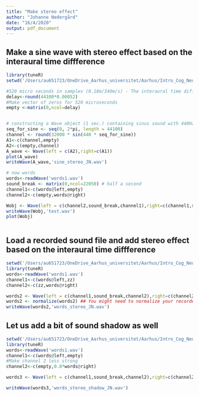 ```yaml
---
title: "Make stereo effect"
author: "Johanne Nedergård"
date: "16/4/2020"
output: pdf_document
---
```




## Make a sine wave with stereo effect based on the interaural time diffference

```r

library(tuneR)
setwd('/Users/au651723/OneDrive_Aarhus_universitet/Aarhus/Intro_Cog_Neuro/cog_neurosci_intro_BSc_Cog_Sci_2019/class_assignments/')

#520 micro seconds in samples (0.18m/340m/s) - The interaural time difference
delay<-round(44100*0.00052)
#Make vector of zeros for 520 microseconds
empty <-matrix(0,ncol=delay)


# constructing a Wave object (1 sec.) containing sinus sound with 440Hz:
seq_for_sine <- seq(0, 2*pi, length = 44100)
channel <- round(32000 * sin(440 * seq_for_sine))
A1<-c(channel,empty)
A2<-c(empty,channel)
A_wave <- Wave(left = c(A2),right=c(A1))
plot(A_wave)
writeWave(A_wave,'sine_stereo_JN.wav')

# now words
words<-readWave('words1.wav')
sound_break <- matrix(0,ncol=22050) # half a second
channel1<-c(words@left,empty)
channel2<-c(empty,words@right)

Wobj <- Wave(left = c(channel2,sound_break,channel1),right=c(channel1,sound_break,channel2), bit=32,pcm=FALSE)
writeWave(Wobj,'test.wav')
plot(Wobj)



```

## Load a recorded sound file and add stereo effect based on the interaural time diffference
```r
setwd('/Users/au651723/OneDrive_Aarhus_universitet/Aarhus/Intro_Cog_Neuro/cog_neurosci_intro_BSc_Cog_Sci_2019/class_assignments/')
library(tuneR)
words<-readWave('words1.wav')
channel1<-c(words@left,zz)
channel2<-c(zz,words@right)

words2 <- Wave(left = c(channel1,sound_break,channel2),right=c(channel2,sound_break,channel1),bit=32,pcm=FALSE)
words2 <- normalize(words2) ## You might need to normalize your recorded file, putting it on a scale from -1 to 1.
writeWave(words2,'words_stereo_JN.wav')

```
## Let us add a bit of sound shadow as well
```r
setwd('/Users/au651723/OneDrive_Aarhus_universitet/Aarhus/Intro_Cog_Neuro/cog_neurosci_intro_BSc_Cog_Sci_2019/class_assignments/')
library(tuneR)
words<-readWave('words1.wav')
channel1<-c(words@left,empty)
#Make channel 2 less strong
channel2<-c(empty,0.8*words@right)

words3 <- Wave(left = c(channel1,sound_break,channel2),right=c(channel2,sound_break,channel1),bit=32,pcm=FALSE)

writeWave(words3,'words_stereo_shadow_JN.wav')

```
